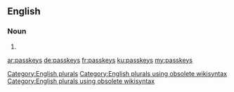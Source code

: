 ==English==

===Noun===
{{head|en}}

# {{plural of|passkey}}

[[Category:English plurals]][[Category:English plurals using obsolete wikisyntax]][[Category:English plurals using obsolete wikisyntax]]

[[ar:passkeys]]
[[de:passkeys]]
[[fr:passkeys]]
[[ku:passkeys]]
[[my:passkeys]]
